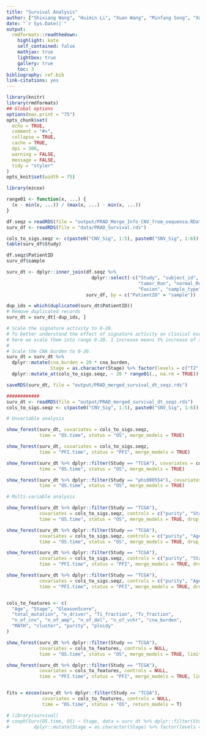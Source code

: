 ```yaml
---
title: "Survival Analysis"
author: ["Shixiang Wang", "Huimin Li", "Xuan Wang", "Minfang Song", "Xue-Song Liu (Corresponding author)"]
date: "`r Sys.Date()`"
output:
  rmdformats::readthedown:
    highlight: kate
    self_contained: false
    mathjax: true
    lightbox: true
    gallery: true
    toc: 3
bibliography: ref.bib
link-citations: yes
---
```


```r
library(knitr)
library(rmdformats)
## Global options
options(max.print = "75")
opts_chunk$set(
  echo = TRUE,
  comment = "#>",
  collapse = TRUE,
  cache = TRUE,
  dpi = 300,
  warning = FALSE,
  message = FALSE,
  tidy = "styler"
)
opts_knit$set(width = 75)
```


```r
library(ezcox)

range01 <- function(x, ...) {
  (x - min(x, ...)) / (max(x, ...) - min(x, ...))
}

df.seqz = readRDS(file = "output/PRAD_Merge_Info_CNV_from_sequenza.RData")
surv_df <- readRDS(file = "data/PRAD_Survival.rds")

cols_to_sigs.seqz <- c(paste0("CNV_Sig", 1:5), paste0("SNV_Sig", 1:6))
table(surv_df$Study)

df.seqz$PatientID
surv_df$sample

surv_dt <- dplyr::inner_join(df.seqz %>%
                               dplyr::select(-c("Study", "subject_id", "tumor_body_site",
                                                "tumor_Run", "normal_Run", "CNV_ID",
                                                "Fusion", "sample_type")),
                             surv_df, by = c("PatientID" = "sample"))

dup_ids = which(duplicated(surv_dt$PatientID))
# Remove duplicated records
surv_dt = surv_dt[-dup_ids, ]

# Scale the signature activity to 0-20.
# To better understand the effect of signature activity on clinical events,
# here we scale them into range 0-20. 1 increase means 5% increase of signature activity.
#
# Scale the CNA burden to 0-20.
surv_dt = surv_dt %>%
  dplyr::mutate(cna_burden = 20 * cna_burden,
                Stage = as.character(Stage) %>% factor(levels = c("T2", "T3", "T4"))) %>%
  dplyr::mutate_at(cols_to_sigs.seqz, ~ 20 * range01(., na.rm = TRUE))

saveRDS(surv_dt, file = "output/PRAD_merged_survival_dt_seqz.rds")

############
surv_dt <- readRDS(file = "output/PRAD_merged_survival_dt_seqz.rds")
cols_to_sigs.seqz <- c(paste0("CNV_Sig", 1:5), paste0("SNV_Sig", 1:6))

# Unvariable analysis

show_forest(surv_dt, covariates = cols_to_sigs.seqz,
            time = "OS.time", status = "OS", merge_models = TRUE)

show_forest(surv_dt, covariates = cols_to_sigs.seqz,
            time = "PFI.time", status = "PFI", merge_models = TRUE)

show_forest(surv_dt %>% dplyr::filter(Study == "TCGA"), covariates = cols_to_sigs.seqz,
            time = "OS.time", status = "OS", merge_models = TRUE)

show_forest(surv_dt %>% dplyr::filter(Study == "phs000554"), covariates = cols_to_sigs.seqz,
            time = "OS.time", status = "OS", merge_models = TRUE)

# Multi-variable analysis

show_forest(surv_dt %>% dplyr::filter(Study == "TCGA"),
            covariates = cols_to_sigs.seqz, controls = c("purity", "Stage"),
            time = "OS.time", status = "OS", merge_models = TRUE, drop_controls = TRUE)

show_forest(surv_dt %>% dplyr::filter(Study == "TCGA"),
            covariates = cols_to_sigs.seqz, controls = c("purity", "Age"),
            time = "OS.time", status = "OS", merge_models = TRUE, drop_controls = TRUE)

show_forest(surv_dt %>% dplyr::filter(Study == "TCGA"),
            covariates = cols_to_sigs.seqz, controls = c("purity", "Stage"),
            time = "PFI.time", status = "PFI", merge_models = TRUE, drop_controls = TRUE)

show_forest(surv_dt %>% dplyr::filter(Study == "TCGA"),
            covariates = cols_to_sigs.seqz, controls = c("purity", "Age"),
            time = "PFI.time", status = "PFI", merge_models = TRUE, drop_controls = TRUE)


cols_to_features <- c(
  "Age", "Stage", "GleasonScore",
  "total_mutation", "n_driver", "Ti_fraction", "Tv_fraction",
  "n_of_cnv", "n_of_amp", "n_of_del", "n_of_vchr", "cna_burden",
  "MATH", "cluster", "purity", "ploidy"
)

show_forest(surv_dt %>% dplyr::filter(Study == "TCGA"),
            covariates = cols_to_features, controls = NULL,
            time = "OS.time", status = "OS", merge_models = TRUE, limits = log(c(0.5, 5)))

show_forest(surv_dt %>% dplyr::filter(Study == "TCGA"),
            covariates = cols_to_features, controls = NULL,
            time = "PFI.time", status = "PFI", merge_models = TRUE, limits = c(log(0.5), log(5)))


fits = ezcox(surv_dt %>% dplyr::filter(Study == "TCGA"),
             covariates = cols_to_features, controls = NULL,
             time = "OS.time", status = "OS", return_models = T)

# library(survival)
# coxph(Surv(OS.time, OS) ~ Stage, data = surv_dt %>% dplyr::filter(Study == "TCGA") %>%
#         dplyr::mutate(Stage = as.character(Stage) %>% factor(levels = c("T2", "T3"))))

```

